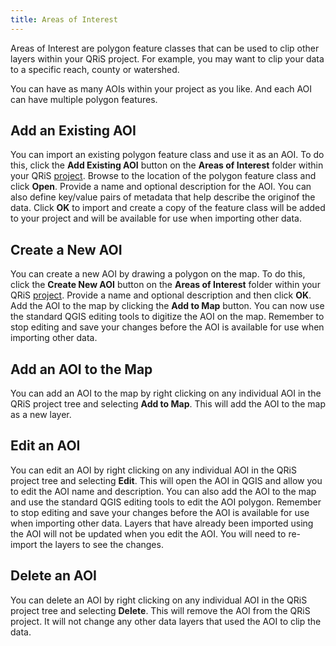 ```yaml
---
title: Areas of Interest
---
```


Areas of Interest are polygon feature classes that can be used to clip other layers within your QRiS project. For example, you may want to clip your data to a specific reach, county or watershed. 

You can have as many AOIs within your project as you like. And each AOI can have multiple polygon features.

## Add an Existing AOI

You can import an existing polygon feature class and use it as an AOI. To do this, click the **Add Existing AOI** button on the **Areas of Interest** folder within your QRiS [project](/software-help/project). Browse to the location of the polygon feature class and click **Open**. Provide a name and optional description for the AOI. You can also define key/value pairs of metadata that help describe the originof the data. Click **OK** to import and create a copy of the feature class will be added to your project and will be available for use when importing other data.

## Create a New AOI

You can create a new AOI by drawing a polygon on the map. To do this, click the **Create New AOI** button on the **Areas of Interest** folder within your QRiS [project](/software-help/project). Provide a name and optional description and then click **OK**. Add the AOI to the map by clicking the **Add to Map** button. You can now use the standard QGIS editing tools to digitize the AOI on the map. Remember to stop editing and save your changes before the AOI is available for use when importing other data.

## Add an AOI to the Map

You can add an AOI to the map by right clicking on any individual AOI in the QRiS project tree and selecting **Add to Map**. This will add the AOI to the map as a new layer. 

## Edit an AOI

You can edit an AOI by right clicking on any individual AOI in the QRiS project tree and selecting **Edit**. This will open the AOI in QGIS and allow you to edit the AOI name and description. You can also add the AOI to the map and use the standard QGIS editing tools to edit the AOI polygon. Remember to stop editing and save your changes before the AOI is available for use when importing other data. Layers that have already been imported using the AOI will not be updated when you edit the AOI. You will need to re-import the layers to see the changes.

## Delete an AOI

You can delete an AOI by right clicking on any individual AOI in the QRiS project tree and selecting **Delete**. This will remove the AOI from the QRiS project. It will not change any other data layers that used the AOI to clip the data.